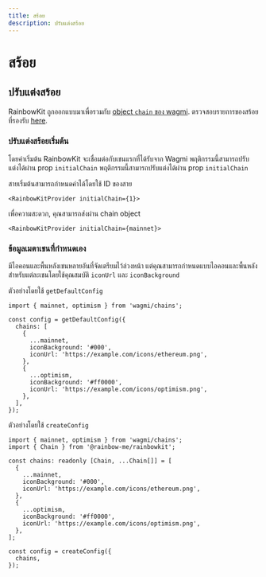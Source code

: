 ```yaml
---
title: สร้อย
description: ปรับแต่งสร้อย
---
```


# สร้อย

## ปรับแต่งสร้อย

RainbowKit ถูกออกแบบมาเพื่อรวมกับ [object `chain` ของ wagmi](https://wagmi.sh/react/chains). ตรวจสอบรายการของสร้อยที่รองรับ [here](https://wagmi.sh/react/chains#supported-chains).

### ปรับแต่งสร้อยเริ่มต้น

โดยค่าเริ่มต้น RainbowKit จะเชื่อมต่อกับเชนแรกที่ได้รับจาก Wagmi พฤติกรรมนี้สามารถปรับแต่งได้ผ่าน prop `initialChain` พฤติกรรมนี้สามารถปรับแต่งได้ผ่าน prop `initialChain`

สายเริ่มต้นสามารถกำหนดค่าได้โดยใช้ ID ของสาย

```tsx
<RainbowKitProvider initialChain={1}>
```

เพื่อความสะดวก, คุณสามารถส่งผ่าน chain object

```tsx
<RainbowKitProvider initialChain={mainnet}>
```

### ข้อมูลเมตาเชนที่กำหนดเอง

มีไอคอนและพื้นหลังเชนหลายอันที่จัดเตรียมไว้ล่วงหน้า แต่คุณสามารถกำหนดแบบไอคอนและพื้นหลังสำหรับแต่ละเชนโดยใช้คุณสมบัติ `iconUrl` และ `iconBackground`

ตัวอย่างโดยใช้ `getDefaultConfig`

```tsx
import { mainnet, optimism } from 'wagmi/chains';

const config = getDefaultConfig({
  chains: [
    {
      ...mainnet,
      iconBackground: '#000',
      iconUrl: 'https://example.com/icons/ethereum.png',
    },
    {
      ...optimism,
      iconBackground: '#ff0000',
      iconUrl: 'https://example.com/icons/optimism.png',
    },
  ],
});
```

ตัวอย่างโดยใช้ `createConfig`

```tsx
import { mainnet, optimism } from 'wagmi/chains';
import { Chain } from '@rainbow-me/rainbowkit';

const chains: readonly [Chain, ...Chain[]] = [
  {
    ...mainnet,
    iconBackground: '#000',
    iconUrl: 'https://example.com/icons/ethereum.png',
  },
  {
    ...optimism,
    iconBackground: '#ff0000',
    iconUrl: 'https://example.com/icons/optimism.png',
  },
];

const config = createConfig({
  chains,
});
```
